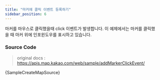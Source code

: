 ```yaml
---
title: "마커에 클릭 이벤트 등록하기"
sidebar_position: 6
---
```


마커를 마우스로 클릭했을때 click 이벤트가 발생합니다. 이 예제에서는 마커를 클릭했을 때 마커 위에 인포윈도우를 표시하고 있습니다.


<SampleCreateMap />

### Source Code

> original docs : https://apis.map.kakao.com/web/sample/addMarkerClickEvent/

<CodeBlock className="language-jsx">{SampleCreateMapSource}</CodeBlock>
